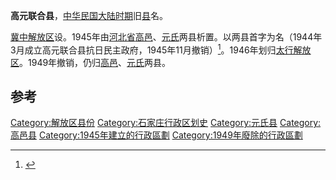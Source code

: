 '''高元联合县'''，[[中华民国大陆时期|中华民国大陆时期]]旧[[县|县]]名。

[[冀中解放区|冀中解放区]]设。1945年由[[河北省|河北省]][[高邑县|高邑]]、[[元氏县|元氏]]两县析置。以两县首字为名（1944年3月成立高元联合县抗日民主政府，1945年11月撤销）<ref>{{Cite book|title=河北民政机构沿革|last=许高飞编著|first=|publisher=北京：方志出版社|year=2006.06|isbn=7-80192-801-6|location=|pages=140}}</ref>。1946年划归[[太行解放区|太行解放区]]。1949年撤销，仍归[[高邑县|高邑]]、[[元氏县|元氏]]两县。

==参考==
{{reflist}}
{{中华民国大陆时期行政区划小作品}}
[[Category:解放区县份|Category:解放区县份]]
[[Category:石家庄行政区划史|Category:石家庄行政区划史]]
[[Category:元氏县|Category:元氏县]]
[[Category:高邑县|Category:高邑县]]
[[Category:1945年建立的行政區劃|Category:1945年建立的行政區劃]]
[[Category:1949年廢除的行政區劃|Category:1949年廢除的行政區劃]]